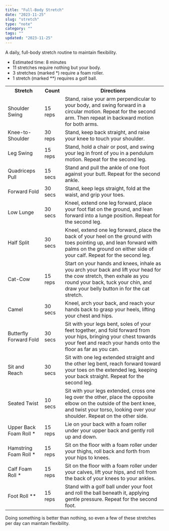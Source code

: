 ```yaml
---
title: "Full-Body Stretch"
date: "2023-11-25"
slug: "stretch"
type: "note"
category: ""
tags: ""
updated: "2023-11-25"
---
```


A daily, full-body stretch routine to maintain flexibility.
- Estimated time: 8 minutes
- 11 stretches require nothing but your body.
- 3 stretches (marked *) require a foam roller.
- 1 stretch (marked **) requires a golf ball.

 <table>
  <tr>
    <th>Stretch</th>
    <th>Count</th>
    <th>Directions</th>
  </tr>
  <tr>
    <td>Shoulder Swing</td>
    <td>15 reps</td>
    <td>Stand, raise your arm perpendicular to your body, and swing forward in a circular motion. Repeat for the second arm. Then repeat in backward motion for both arms.</td>
  </tr>
  <tr>
    <td>Knee-to-Shoulder</td>
    <td>30 reps</td>
    <td>Stand, keep back straight, and raise your knee to touch your shoulder.</td>
  </tr>
  <tr>
    <td>Leg Swing</td>
    <td>15 reps</td>
    <td>Stand, hold a chair or post, and swing your leg in front of you in a pendulum motion. Repeat for the second leg.</td>
  </tr>
  <tr>
    <td>Quadriceps Pull</td>
    <td>15 secs</td>
    <td>Stand and pull the ankle of one foot against your butt. Repeat for the second ankle.</td>
  </tr>
  <tr>
    <td>Forward Fold</td>
    <td>30 secs</td>
    <td>Stand, keep legs straight, fold at the waist, and grip your toes.</td>
  </tr>
  <tr>
    <td>Low Lunge</td>
    <td>30 secs</td>
    <td>Kneel, extend one leg forward, place your foot flat on the ground, and lean forward into a lunge position. Repeat for the second leg.</td>
  </tr>
  <tr>
    <td>Half Split</td>
    <td>30 secs</td>
    <td>Kneel, extend one leg forward, place the back of your heel on the ground with toes pointing up, and lean forward with palms on the ground on either side of your calf. Repeat for the second leg.</td>
  </tr>
  <tr>
    <td>Cat-Cow</td>
    <td>15 reps</td>
    <td>Start on your hands and knees, inhale as you arch your back and lift your head for the cow stretch, then exhale as you round your back, tuck your chin, and draw your belly button in for the cat stretch.</td>
  </tr>
  <tr>
    <td>Camel</td>
    <td>30 secs</td>
    <td>Kneel, arch your back, and reach your hands back to grasp your heels, lifting your chest and hips.</td>
  </tr>
  <tr>
    <td>Butterfly Forward Fold</td>
    <td>30 secs</td>
    <td>Sit with your legs bent, soles of your feet together, and fold forward from your hips, bringing your chest towards your feet and reach your hands onto the floor as far as you can.</td>
  </tr>
  <tr>
    <td>Sit and Reach</td>
    <td>30 secs</td>
    <td>Sit with one leg extended straight and the other leg bent, reach forward toward your toes on the extended leg, keeping your back straight. Repeat for the second leg.</td>
  </tr>
  <tr>
    <td>Seated Twist</td>
    <td>10 secs</td>
    <td>Sit with your legs extended, cross one leg over the other, place the opposite elbow on the outside of the bent knee, and twist your torso, looking over your shoulder. Repeat on the other side.</td>
  </tr>
  <tr>
    <td>Upper Back Foam Roll *</td>
    <td>15 reps</td>
    <td>Lie on your back with a foam roller under your upper back and gently roll up and down.</td>
  </tr>
  <tr>
    <td>Hamstring Foam Roll *</td>
    <td>15 reps</td>
    <td>Sit on the floor with a foam roller under your thighs, roll back and forth from your hips to knees.</td>
  </tr>
  <tr>
    <td>Calf Foam Roll *</td>
    <td>15 reps</td>
    <td>Sit on the floor with a foam roller under your calves, lift your hips, and roll from the back of your knees to your ankles.</td>
  </tr>
  <tr>
    <td>Foot Roll **</td>
    <td>15 reps</td>
    <td>Stand with a golf ball under your foot and roll the ball beneath it, applying gentle pressure. Repeat for the second foot.</td>
  </tr>
</table>

Doing something is better than nothing, so even a few of these stretches per day can maintain flexibility.